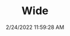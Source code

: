 ---
width: 1333
height: 2000
title: Wide
description: Widebody 911 with custom twin turbo setup
date: 2/24/2022 11:59:28 AM
cameraMake: Sony
cameraModel: ILCE-7M3
lens: FE 85mm F1.4 GM
settingsfStop: f/4
settingsISO: ISO 100
settingsShutter: 1/320
settingsFocalLength: 85 mm
---